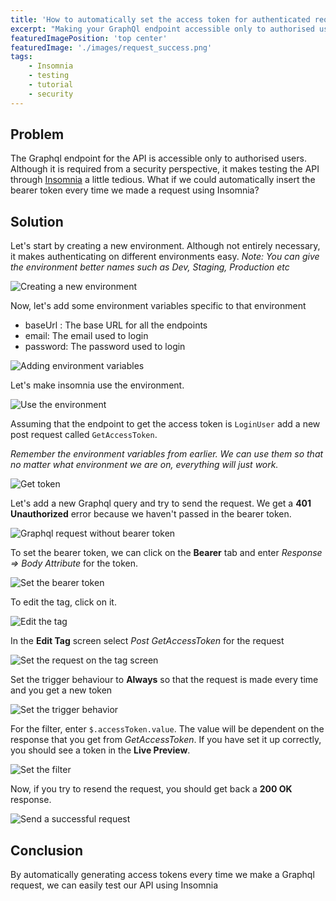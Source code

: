 ```yaml
---
title: 'How to automatically set the access token for authenticated requests in Insomnia'
excerpt: "Making your GraphQl endpoint accessible only to authorised users is a common way of securing your website. However, it makes it difficult to use Insomnia to test your requests. How do you make this less tedious? Let's find out"
featuredImagePosition: 'top center'
featuredImage: './images/request_success.png'
tags:
    - Insomnia
    - testing
    - tutorial
    - security
---
```


## Problem

The Graphql endpoint for the API is accessible only to authorised users. Although it is required from a security perspective, it makes testing the API through [Insomnia](https://insomnia.rest/) a little tedious. What if we could automatically insert the bearer token every time we made a request using Insomnia?

## Solution

Let's start by creating a new environment. Although not entirely necessary, it makes authenticating on different environments easy. _Note: You can give the environment better names such as Dev, Staging, Production etc_

![Creating a new environment](./images/new_environment.png)

Now, let's add some environment variables specific to that environment

-   baseUrl : The base URL for all the endpoints
-   email: The email used to login
-   password: The password used to login

![Adding environment variables](./images/environment_variables.png)

Let's make insomnia use the environment.

![Use the environment](./images/use_environment.png)

Assuming that the endpoint to get the access token is `LoginUser` add a new post request called `GetAccessToken`.

_Remember the environment variables from earlier. We can use them so that no matter what environment we are on, everything will just work._

![Get token](./images/get_token.png)

Let's add a new Graphql query and try to send the request. We get a **401 Unauthorized** error because we haven't passed in the bearer token.

![Graphql request without bearer token](./images/unauthorised.png)

To set the bearer token, we can click on the **Bearer** tab and enter _Response ⇒ Body Attribute_ for the token.

![Set the bearer token](./images/set_token.png)

To edit the tag, click on it.

![Edit the tag](./images/edit_tag.png)

In the **Edit Tag** screen select _Post GetAccessToken_ for the request

![Set the request on the tag screen](./images/set_tag_request.png)

Set the trigger behaviour to **Always** so that the request is made every time and you get a new token

![Set the trigger behavior](./images/trigger.png)

For the filter, enter `$.accessToken.value`. The value will be dependent on the response that you get from _GetAccessToken_. If you have set it up correctly, you should see a token in the **Live Preview**.

![Set the filter](./images/filter.png)

Now, if you try to resend the request, you should get back a **200 OK** response.

![Send a successful request](./images/request_success.png)

## Conclusion

By automatically generating access tokens every time we make a Graphql request, we can easily test our API using Insomnia
